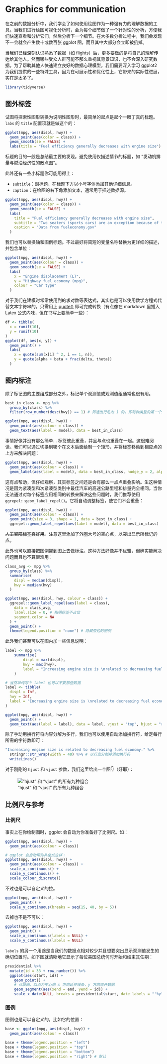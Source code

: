 # Graphics for communication {#graphics-for-communication}

在之前的数据分析中，我们学会了如何使用绘图作为一种强有力的理解数据的工具。当我们进行绘图可视化分析时，会为每个细节做了一个针对性的分析，方便我们快速查看和分析它们，然后分析下一个细节。在大多数分析过程中，我们会发现不一会就会产生数十或数百张 ggplot 图，而且其中大部分会立即被扔掉。

当我们已经深刻认识熟悉了数据（如 flights）后，更多要做的是将自己的理解传达给其他人。然而哪些受众人群可能不那么重视其背景知识，也不会深入研究数据。为了帮助其他人快速建立良好的数据心理模型，我们需要深入学习 ggplot2 为我们提供的一些特殊工具，因为在可展示性和优化性上，它带来的实际性进展，实在是太多了。

```R
library(tidyverse)
```

## 图外标签

试图将探索性图形转换为说明性图形时，最简单的起点是起个一眼丁真的标题。`labs` 的 `title` 配置项就是做这个的：

```R
ggplot(mpg, aes(displ, hwy)) +
  geom_point(aes(color = class)) +
  geom_smooth(se = FALSE) +
  labs(title = "Fuel efficiency generally decreases with engine size")
```

标题的目的一般是总结最主要的发现。避免使用仅描述情节的标题，如 “发动机排量与燃油经济性的散点图”。

此外还有一些小标题你可能用得上：

- `subtitle`：副标题，在标题下方以小号字体添加其他详细信息。
- `caption`：在绘图的右下角添加文本，通常用于描述数据源。

```R
ggplot(mpg, aes(displ, hwy)) +
  geom_point(aes(color = class)) +
  geom_smooth(se = FALSE) +
  labs(
    title = "Fuel efficiency generally decreases with engine size",
    subtitle = "Two seaters (sports cars) are an exception because of their light weight",
    caption = "Data from fueleconomy.gov"
  )
```

我们也可以替换轴和图例标题。不过最好将简短的变量名称替换为更详细的描述，并包含单位：

```R
ggplot(mpg, aes(displ, hwy)) +
  geom_point(aes(colour = class)) +
  geom_smooth(se = FALSE) +
  labs(
    x = "Engine displacement (L)",
    y = "Highway fuel economy (mpg)",
    colour = "Car type"
  )
```

对于我们在建模时常常使用到的求对数等表达式，其实也是可以使用数学方程式代替文本字符串的。只需用上 [quote()](https://rdrr.io/r/base/substitute.html) 即可完成转换（有点像在 markdown 里插入 Latex 公式内味，但在书写上要简单一些）：

```R
df <- tibble(
  x = runif(10),
  y = runif(10)
)
ggplot(df, aes(x, y)) +
  geom_point() +
  labs(
    x = quote(sum(x[i] ^ 2, i == 1, n)),
    y = quote(alpha + beta + frac(delta, theta))
  )
```

## 图内标注

除了标记图的主要组成部分之外，标记单个观测值或观测值组通常也很有用。

```R
best_in_class <- mpg %>%
  group_by(class) %>%
  filter(row_number(desc(hwy)) == 1) # 筛选出行名为 1 的，即每种类型的第一个数据

ggplot(mpg, aes(displ, hwy)) +
  geom_point(aes(colour = class)) +
  geom_text(aes(label = model), data = best_in_class)
```

事情好像并没有那么简单... 标签彼此重叠，并且与点也重叠在一起。这很难阅读。我们可以通过切换到哪个在文本后面绘制一个矩形，并将标签移动到相应点的上方来解决问题：

```R
ggplot(mpg, aes(displ, hwy)) +
  geom_point(aes(colour = class)) +
  geom_label(aes(label = model), data = best_in_class, nudge_y = 2, alpha = 0.5) # geom_label() 能避免之间重叠，nudge_y 或 nudge_x 用于设置偏移量，遵循平面坐标系法则。此外减少不透明度也是不二佳选
```

这有点帮助，但仔细观察，其实标签之间还是会有那么一点点重叠影响。生这种情况是因为紧凑型和次紧凑型类别中最佳汽车的高速公路里程和排量完全相同。当你无法通过对每个标签应用相同的转换来解决这些问题时，我们推荐使用 `ggrepel::geom_label_repel()`。它将自动调整标签，使它们不会重叠：

```R
ggplot(mpg, aes(displ, hwy)) +
  geom_point(aes(colour = class)) +
  geom_point(size = 3, shape = 1, data = best_in_class) +
  ggrepel::geom_label_repel(aes(label = model), data = best_in_class)
```

~~人工智障标签真好用~~。注意这里添加了外圈大号的空心点，以突出显示所标记的点。

此外也可以直接把图例挪到图上去做标注。这种方法好像并不优雅，但确实能解决问题而且也不算很难用：

```R
class_avg <- mpg %>%
  group_by(class) %>%
  summarise(
    displ = median(displ),
    hwy = median(hwy)
  )

ggplot(mpg, aes(displ, hwy, colour = class)) +
  ggrepel::geom_label_repel(aes(label = class),
    data = class_avg,
    label.size = 0, # 指明标签不占位
    segment.color = NA
  ) +
  geom_point() +
  theme(legend.position = "none") # 隐藏旁边的图例
```

此外我们甚至可以在图内加一些信息说明：

```R
label <- mpg %>%
    summarise(
        displ = max(displ),
        hwy = max(hwy),
        label = "Increasing engine size is \nrelated to decreasing fuel economy." # 注意 label 在这里书写会自动添加新列
    )

# 当然单纯写个 label 也可以不要那些数据
label <- tibble(
  displ = Inf,
  hwy = Inf,
  label = "Increasing engine size is \nrelated to decreasing fuel economy."
)

ggplot(mpg, aes(displ, hwy)) +
  geom_point() +
  geom_text(aes(label = label), data = label, vjust = "top", hjust = "right") # vjust 和 hjust 用于说明在竖直方向和水平方向的相对位置
```

除了手动用换行符将内容分解为多行，我们也可以使用自动添加换行符，给定每行所需的字符数即可：

```R
"Increasing engine size is related to decreasing fuel economy." %>%
  stringr::str_wrap(width = 40) %>% # 以行宽分割并添加换行符
  writeLines()
```

对于刚刚的 `hjust` 和 `vjust` 参数，我们这里给出一个图👇（好耶）：

![“hjust” 和 “vjust” 的所有九种组合](https://d33wubrfki0l68.cloudfront.net/9f9f1806b5c583874a725bdff526e990bd4fcba6/b955a/communicate-plots_files/figure-html/just-1.png)

## 比例尺与参考

### 比例尺

事实上在你绘制图时，ggplot 会自动为你准备好了比例尺。如：

```R
ggplot(mpg, aes(displ, hwy)) +
  geom_point(aes(colour = class))

# ggplot 会自动帮你补全成这样：
ggplot(mpg, aes(displ, hwy)) +
  geom_point(aes(colour = class)) +
  scale_x_continuous() +
  scale_y_continuous() +
  scale_colour_discrete()
```

不过也是可以自定义的拉。

```R
ggplot(mpg, aes(displ, hwy)) +
  geom_point() +
  scale_y_continuous(breaks = seq(15, 40, by = 5))
```

去掉也不是不可以：

```R
ggplot(mpg, aes(displ, hwy)) +
  geom_point() +
  scale_x_continuous(labels = NULL) +
  scale_y_continuous(labels = NULL)
```

`labels` 的另一个用途是当我们的数据点相对较少并且想要突出显示观测值发生的确切位置时。如下图就清晰地它显示了每位美国总统何时开始和结束其任期：

```R
presidential %>%
  mutate(id = 33 + row_number()) %>%
  ggplot(aes(start, id)) +
    geom_point() +
    # 点展图，以点为中心向 x 方向延伸线条，y 方向错开数据
    geom_segment(aes(xend = end, yend = id)) +
    scale_x_date(NULL, breaks = presidential$start, date_labels = "'%y")
```

### 图例

图例也是可以自定义的，比如它的位置：

```R
base <- ggplot(mpg, aes(displ, hwy)) +
  geom_point(aes(colour = class))

base + theme(legend.position = "left")
base + theme(legend.position = "top")
base + theme(legend.position = "bottom")
base + theme(legend.position = "right") # 默认
```

